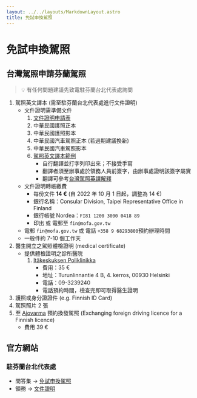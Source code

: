 ```yaml
---
layout: ../../layouts/MarkdownLayout.astro
title: 免試申換駕照
---
```

# 免試申換駕照

## ****台灣駕照申請芬蘭駕照****

> 💡 有任何問題建議先致電駐芬蘭台北代表處詢問

1. 駕照英文譯本 (需至駐芬蘭台北代表處進行文件證明)
    - 文件證明需準備文件
        1. [文件證明申請表](https://www.roc-taiwan.org/uploads/sites/126/2015/04/%E6%96%87%E4%BB%B6%E8%AD%89%E6%98%8E%E9%A9%97%E8%AD%89%E7%94%B3%E8%AB%8B%E8%A1%A8.pdf)
        2. 中華民國護照正本
        3. 中華民國護照影本
        4. 中華民國汽車駕照正本 (若過期建議換新)
        5. 中華民國汽車駕照影本
        6. [駕照英文譯本範例](/Translation_of_Drivers_License_of_the_Republic_of_China.Taiwan.pdf)
            - 自行翻譯並打字列印出來；不接受手寫
            - 翻譯者須至辦事處於領務人員前簽字，由辦事處證明該簽字屬實
            - 翻譯可參考[台灣駕照英譯解釋](https://www.roc-taiwan.org/uploads/sites/33/2018/12/%E6%B1%BD%E6%A9%9F%E8%BB%8A%E9%A7%95%E7%85%A7%E7%BF%BB%E8%AD%AF%E8%AA%AA%E6%98%8E-062618.pdf)
    - 文件證明轉帳繳費
        - 每份文件 **14 €** (自 2022 年 10 月 1 日起，調整為 14 €)
        - 銀行名稱：Consular Division, Taipei Representative Office in Finland
        - 銀行帳號 Nordea：`FI81 1200 3000 0418 89`
        - 印出 或 電郵至 `fin@mofa.gov.tw`
    - 電郵 `fin@mofa.gov.tw` 或 電話 `+358 9 68293800`預約辦理時間
    - 一般件約 7-10 個工作天
2. 醫生開立之駕照體檢證明 (medical certificate)
    - 提供體檢證明之診所醫院
        1. [Itäkeskuksen Poliklinikka](https://www.itakeskuksenpoliklinikka.fi/yhteystiedot.htm)
            - 費用：35 €
            - 地址：Turunlinnantie 4 B, 4. kerros, 00930 Helsinki
            - 電話：09-3239240
            - 電話預約時間，檢查完即可取得醫生證明
3. 護照或身分證證件 (e.g. Finnish ID Card)
4. 駕照照片 2 張
5. 至 [Ajovarma](https://infofinland.tw/[https://www.ajovarma.fi/driving-licences-and-permits](https://www.ajovarma.fi/c/common/aboa/reservation/public-entry-point?language=en&productNumber=5010)) 預約換發駕照 (Exchanging foreign driving licence for a Finnish licence)
    - 費用 39 €

## 官方網站

### 駐芬蘭台北代表處

- 問答集 -> [免試申換駕照](https://www.roc-taiwan.org/fi/post/1066.html)
- 領務 -> [文件證明](https://www.roc-taiwan.org/fi/post/1062.html)

